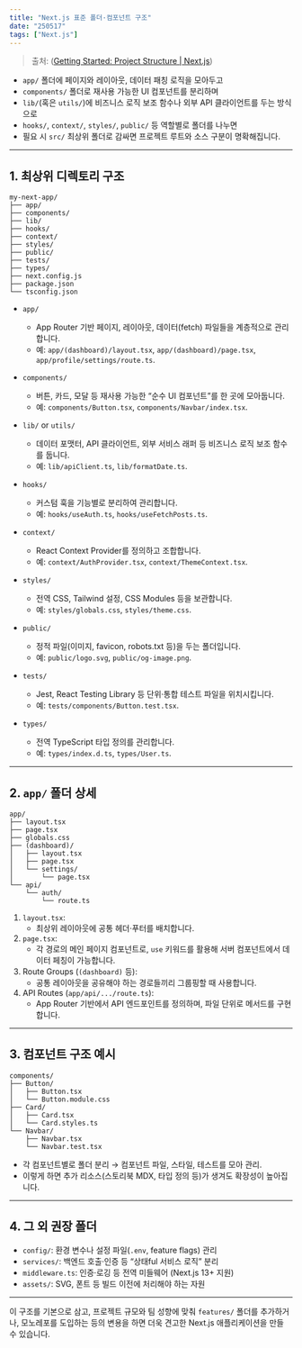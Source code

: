 ```yaml
---
title: "Next.js 표준 폴더·컴포넌트 구조"
date: "250517"
tags: ["Next.js"]
---
```


> 출처: ([Getting Started: Project Structure | Next.js](https://nextjs.org/docs/app/getting-started/project-structure?utm_source=chatgpt.com))

- `app/` 폴더에 페이지와 레이아웃, 데이터 패칭 로직을 모아두고
- `components/` 폴더로 재사용 가능한 UI 컴포넌트를 분리하며
- `lib/`(혹은 `utils/`)에 비즈니스 로직 보조 함수나 외부 API 클라이언트를 두는 방식으로
- `hooks/`, `context/`, `styles/`, `public/` 등 역할별로 폴더를 나누면
- 필요 시 `src/` 최상위 폴더로 감싸면 프로젝트 루트와 소스 구분이 명확해집니다.

---

## 1. 최상위 디렉토리 구조

```
my-next-app/
├── app/
├── components/
├── lib/
├── hooks/
├── context/
├── styles/
├── public/
├── tests/
├── types/
├── next.config.js
├── package.json
└── tsconfig.json
```

- `app/`

  - App Router 기반 페이지, 레이아웃, 데이터(fetch) 파일들을 계층적으로 관리합니다.
  - 예: `app/(dashboard)/layout.tsx`, `app/(dashboard)/page.tsx`, `app/profile/settings/route.ts`.

- `components/`

  - 버튼, 카드, 모달 등 재사용 가능한 “순수 UI 컴포넌트”를 한 곳에 모아둡니다.
  - 예: `components/Button.tsx`, `components/Navbar/index.tsx`.

- `lib/` or `utils/`

  - 데이터 포맷터, API 클라이언트, 외부 서비스 래퍼 등 비즈니스 로직 보조 함수를 둡니다.
  - 예: `lib/apiClient.ts`, `lib/formatDate.ts`.

- `hooks/`

  - 커스텀 훅을 기능별로 분리하여 관리합니다.
  - 예: `hooks/useAuth.ts`, `hooks/useFetchPosts.ts`.

- `context/`

  - React Context Provider를 정의하고 조합합니다.
  - 예: `context/AuthProvider.tsx`, `context/ThemeContext.tsx`.

- `styles/`

  - 전역 CSS, Tailwind 설정, CSS Modules 등을 보관합니다.
  - 예: `styles/globals.css`, `styles/theme.css`.

- `public/`

  - 정적 파일(이미지, favicon, robots.txt 등)을 두는 폴더입니다.
  - 예: `public/logo.svg`, `public/og-image.png`.

- `tests/`

  - Jest, React Testing Library 등 단위·통합 테스트 파일을 위치시킵니다.
  - 예: `tests/components/Button.test.tsx`.

- `types/`
  - 전역 TypeScript 타입 정의를 관리합니다.
  - 예: `types/index.d.ts`, `types/User.ts`.

---

## 2. `app/` 폴더 상세

```
app/
├── layout.tsx
├── page.tsx
├── globals.css
├── (dashboard)/
│   ├── layout.tsx
│   ├── page.tsx
│   └── settings/
│       └── page.tsx
└── api/
    └── auth/
        └── route.ts
```

1. `layout.tsx`:
   - 최상위 레이아웃에 공통 헤더·푸터를 배치합니다.
2. `page.tsx`:
   - 각 경로의 메인 페이지 컴포넌트로, `use` 키워드를 활용해 서버 컴포넌트에서 데이터 페칭이 가능합니다.
3. Route Groups (`(dashboard)` 등):
   - 공통 레이아웃을 공유해야 하는 경로들끼리 그룹핑할 때 사용합니다.
4. API Routes (`app/api/.../route.ts`):
   - App Router 기반에서 API 엔드포인트를 정의하며, 파일 단위로 메서드를 구현합니다.

---

## 3. 컴포넌트 구조 예시

```
components/
├── Button/
│   ├── Button.tsx
│   └── Button.module.css
├── Card/
│   ├── Card.tsx
│   └── Card.styles.ts
└── Navbar/
    ├── Navbar.tsx
    └── Navbar.test.tsx
```

- 각 컴포넌트별로 폴더 분리 → 컴포넌트 파일, 스타일, 테스트를 모아 관리.
- 이렇게 하면 추가 리소스(스토리북 MDX, 타입 정의 등)가 생겨도 확장성이 높아집니다.

---

## 4. 그 외 권장 폴더

- `config/`: 환경 변수나 설정 파일(`.env`, feature flags) 관리
- `services/`: 백엔드 호출·인증 등 “상태ful 서비스 로직” 분리
- `middleware.ts`: 인증·로깅 등 전역 미들웨어 (Next.js 13+ 지원)
- `assets/`: SVG, 폰트 등 빌드 이전에 처리해야 하는 자원

---

이 구조를 기본으로 삼고, 프로젝트 규모와 팀 성향에 맞춰 `features/` 폴더를 추가하거나, 모노레포를 도입하는 등의 변용을 하면 더욱 견고한 Next.js 애플리케이션을 만들 수 있습니다.
